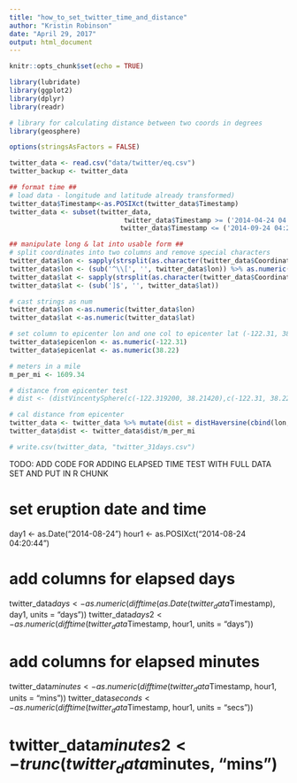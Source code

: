 ---
title: "how_to_set_twitter_time_and_distance"
author: "Kristin Robinson"
date: "April 29, 2017"
output: html_document
---

```{r setup, include=FALSE}
knitr::opts_chunk$set(echo = TRUE)

library(lubridate)
library(ggplot2)
library(dplyr)
library(readr)

# library for calculating distance between two coords in degrees
library(geosphere)

options(stringsAsFactors = FALSE)

```

```{r}
twitter_data <- read.csv("data/twitter/eq.csv")
twitter_backup <- twitter_data
```


```{r formt-twitter-data}
## format time ##
# load data - longitude and latitude already transformed)
twitter_data$Timestamp<-as.POSIXct(twitter_data$Timestamp)
twitter_data <- subset(twitter_data, 
                             twitter_data$Timestamp >= ('2014-04-24 04:20:44') &
                            twitter_data$Timestamp <= ('2014-09-24 04:29:59') )

## manipulate long & lat into usable form ##
# split coordinates into two columns and remove special characters
twitter_data$lon <- sapply(strsplit(as.character(twitter_data$Coordinates),','), "[", 1) 
twitter_data$lon <- (sub('^\\[', '', twitter_data$lon)) %>% as.numeric(twitter_data$lon)
twitter_data$lat <- sapply(strsplit(as.character(twitter_data$Coordinates),','), "[", 2)
twitter_data$lat <- (sub(']$', '', twitter_data$lat))

# cast strings as num
twitter_data$lon <-as.numeric(twitter_data$lon)
twitter_data$lat <-as.numeric(twitter_data$lat)

# set column to epicenter lon and one col to epicenter lat (-122.31, 38.22)
twitter_data$epicenlon <- as.numeric(-122.31)
twitter_data$epicenlat <- as.numeric(38.22)

# meters in a mile
m_per_mi <- 1609.34

# distance from epicenter test
# dist <- (distVincentySphere(c(-122.319200, 38.21420),c(-122.31, 38.22)))/m_per_mi

# cal distance from epicenter
twitter_data <- twitter_data %>% mutate(dist = distHaversine(cbind(lon, lat), cbind(epicenlon, epicenlat)))
twitter_data$dist <- twitter_data$dist/m_per_mi

# write.csv(twitter_data, "twitter_31days.csv")
```

TODO: 
ADD CODE FOR ADDING ELAPSED TIME
TEST WITH FULL DATA SET AND PUT IN R CHUNK

# set eruption date and time
day1 <- as.Date("2014-08-24")
hour1 <- as.POSIXct("2014-08-24 04:20:44")

# add columns for elapsed days
twitter_data$days <- as.numeric(difftime (as.Date(twitter_data$Timestamp), day1, units = "days"))
twitter_data$days2 <- as.numeric(difftime(twitter_data$Timestamp, hour1, units = "days"))

# add columns for elapsed minutes
twitter_data$minutes <- as.numeric(difftime(twitter_data$Timestamp, hour1, units = "mins"))
twitter_data$seconds <- as.numeric(difftime(twitter_data$Timestamp, hour1, units = "secs"))

# twitter_data$minutes2 <-trunc(twitter_data$minutes, "mins")


